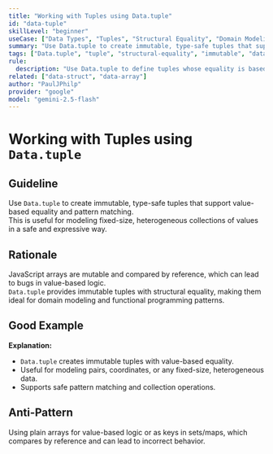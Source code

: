 ```yaml
---
title: "Working with Tuples using Data.tuple"
id: "data-tuple"
skillLevel: "beginner"
useCase: ["Data Types", "Tuples", "Structural Equality", "Domain Modeling"]
summary: "Use Data.tuple to create immutable, type-safe tuples that support value-based equality and pattern matching."
tags: ["Data.tuple", "tuple", "structural-equality", "immutable", "data-type", "effect"]
rule:
  description: "Use Data.tuple to define tuples whose equality is based on their contents, enabling safe and predictable comparisons and pattern matching."
related: ["data-struct", "data-array"]
author: "PaulJPhilp"
provider: "google"
model: "gemini-2.5-flash"
---
```


# Working with Tuples using `Data.tuple`

## Guideline

Use `Data.tuple` to create immutable, type-safe tuples that support value-based equality and pattern matching.  
This is useful for modeling fixed-size, heterogeneous collections of values in a safe and expressive way.

## Rationale

JavaScript arrays are mutable and compared by reference, which can lead to bugs in value-based logic.  
`Data.tuple` provides immutable tuples with structural equality, making them ideal for domain modeling and functional programming patterns.

## Good Example

<Example path="./src/data-tuple.ts" />

**Explanation:**  
- `Data.tuple` creates immutable tuples with value-based equality.
- Useful for modeling pairs, coordinates, or any fixed-size, heterogeneous data.
- Supports safe pattern matching and collection operations.

## Anti-Pattern

Using plain arrays for value-based logic or as keys in sets/maps, which compares by reference and can lead to incorrect behavior.